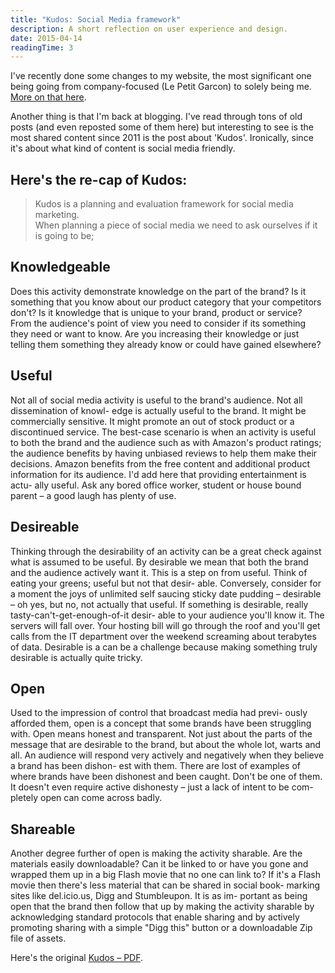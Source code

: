 ```yaml
---
title: "Kudos: Social Media framework"
description: A short reflection on user experience and design.
date: 2015-04-14
readingTime: 3
---
```


I've recently done some changes to my website, the most significant one being going from company-focused (Le Petit Garcon) to solely being me. <a href="/freelancer-for-life/">More on that here</a>.

Another thing is that I'm back at blogging. I've read through tons of old posts (and even reposted some of them here) but interesting to see is the most shared content since 2011 is the post about 'Kudos'. Ironically, since it's about what kind of content is social media friendly.

## Here's the re-cap of Kudos:

> Kudos is a planning and evaluation framework for social media marketing.<br />
When planning a piece of social media we need to ask ourselves if it is going to be;

## Knowledgeable

Does this activity demonstrate knowledge on the part of the brand? Is it something that you know about our product category that your competitors don't? Is it knowledge that is unique to your brand, product or service? From the audience's point of view you need to consider if its something they need or want to know. Are you increasing their knowledge or just telling them something they already know or could have gained elsewhere?

## Useful

Not all of social media activity is useful to the brand's audience. Not all dissemination of knowl- edge is actually useful to the brand. It might be commercially sensitive. It might promote an out of stock product or a discontinued service. The best-case scenario is when an activity is useful to both the brand and the audience such as with Amazon's product ratings; the audience benefits by having unbiased reviews to help them make their decisions. Amazon benefits from the free content and additional product information for its audience. I'd add here that providing entertainment is actu- ally useful. Ask any bored office worker, student or house bound parent – a good laugh has plenty of use.

## Desireable

Thinking through the desirability of an activity can be a great check against what is assumed to be useful. By desirable we mean that both the brand and the audience actively want it. This is a step on from useful. Think of eating your greens; useful but not that desir- able. Conversely, consider for a moment the joys of unlimited self saucing sticky date pudding – desirable – oh yes, but no, not actually that useful. If something is desirable, really tasty-can't-get-enough-of-it desir- able to your audience you'll know it. The servers will fall over. Your hosting bill will go through the roof and you'll get calls from the IT department over the weekend screaming about terabytes of data. Desirable is a can be a challenge because making something truly desirable is actually quite tricky.

## Open

Used to the impression of control that broadcast media had previ- ously afforded them, open is a concept that some brands have been struggling with. Open means honest and transparent. Not just about the parts of the message that are desirable to the brand, but about the whole lot, warts and all. An audience will respond very actively and negatively when they believe a brand has been dishon- est with them. There are lost of examples of where brands have been dishonest and been caught. Don't be one of them. It doesn't even require active dishonesty – just a lack of intent to be com- pletely open can come across badly.

## Shareable

Another degree further of open is making the activity sharable. Are the materials easily downloadable? Can it be linked to or have you gone and wrapped them up in a big Flash movie that no one can link to? If it's a Flash movie then there's less material that can be shared in social book- marking sites like del.icio.us, Digg and Stumbleupon. It is as im- portant as being open that the brand then follow that up by making the activity sharable by acknowledging standard protocols that enable sharing and by actively promoting sharing with a simple "Digg this" button or a downloadable Zip file of assets.

Here's the original <a href="/pdf/kudos.pdf" target="_blank">Kudos – PDF</a>.

&nbsp;
